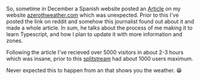 So, sometime in December a Spanish website posted an [Article](https://www.genbeta.com/web/esta-web-que-te-dice-que-tiempo-hace-lugar-que-estas-compara-zona-world-of-warcraft) on my website [azerothweather.com](https://www.azerothweather.com/) which was unexpected. 
Prior to this I've posted the link on reddit and somehow this journalist found out about it and made a whole article. In sum, he talks about the process of me making it to learn Typescript, and how I plan to update it with more information and zones. 

Following the article I've recieved over 5000 visitors in about 2-3 hours which was insane, prior to this [splitstream](https://splitstream.net) had about 1000 users maximum.

Never expected this to happen from an that shows you the weather. 😁